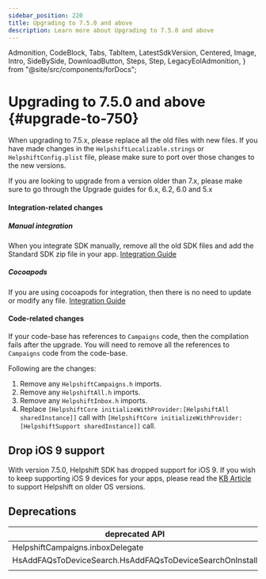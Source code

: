 ```yaml
---
sidebar_position: 220
title: Upgrading to 7.5.0 and above
description: Learn more about Upgrading to 7.5.0 and above
---
```


  Admonition,
  CodeBlock,
  Tabs,
  TabItem,
  LatestSdkVersion,
  Centered,
  Image,
  Intro,
  SideBySide,
  DownloadButton,
  Steps,
  Step,
  LegacyEolAdmonition,
} from "@site/src/components/forDocs";

<LegacyEolAdmonition />

# Upgrading to 7.5.0 and above {#upgrade-to-750}

<Admonition type="danger" title="Important">

When upgrading to 7.5.x, please replace all the old files with new files. If you have made changes in the `HelpshiftLocalizable.strings` or `HelpshiftConfig.plist` file, please make sure to port over those changes to the new versions.

If you are looking to upgrade from a version older than 7.x, please make sure to go through the Upgrade guides for 6.x, 6.2, 6.0 and 5.x

</Admonition>

#### Integration-related changes

##### Manual integration

When you integrate SDK manually, remove all the old SDK files and add the Standard SDK zip file in your app.
[Integration Guide](/ios/getting-started#manual-integration)

##### Cocoapods

If you are using cocoapods for integration, then there is no need to update or modify any file.
[Integration Guide](/ios/getting-started#cocoapods)

#### Code-related changes

If your code-base has references to `Campaigns` code, then the compilation fails after the upgrade. You will need to remove all the references to `Campaigns` code from the code-base.

Following are the changes:

1. Remove any `HelpshiftCampaigns.h` imports.
2. Remove any `HelpshiftAll.h` imports.
3. Remove any `HelpshiftInbox.h` imports.
4. Replace `[HelpshiftCore initializeWithProvider:[HelpshiftAll sharedInstance]]` call with `[HelpshiftCore initializeWithProvider:[HelpshiftSupport sharedInstance]]` call.

## Drop iOS 9 support

With version 7.5.0, Helpshift SDK has dropped support for iOS 9. If you wish to keep supporting iOS 9 devices for your apps, please read the [KB Article](https://support.helpshift.com/kb/article/what-are-the-minimum-ios-versions-supported-by-helpshift/) to support Helpshift on older OS versions.

## Deprecations

| deprecated API                                           | New API                                  |
| -------------------------------------------------------- | ---------------------------------------- |
| HelpshiftCampaigns.inboxDelegate                         | HelpshiftInbox.delegate                  |
| HsAddFAQsToDeviceSearch.HsAddFAQsToDeviceSearchOnInstall | HsAddFAQsToDeviceSearch.AfterViewingFAQs |
|                                                          |                                          |
